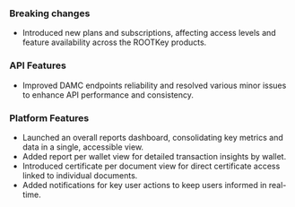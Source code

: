 <Accordion title="September 2024">

### Breaking changes
- Introduced new plans and subscriptions, affecting access levels and feature availability across the ROOTKey products.

### API Features
- Improved DAMC endpoints reliability and resolved various minor issues to enhance API performance and consistency.

### Platform Features
- Launched an overall reports dashboard, consolidating key metrics and data in a single, accessible view.
- Added report per wallet view for detailed transaction insights by wallet.
- Introduced certificate per document view for direct certificate access linked to individual documents.
- Added notifications for key user actions to keep users informed in real-time.

</Accordion>
